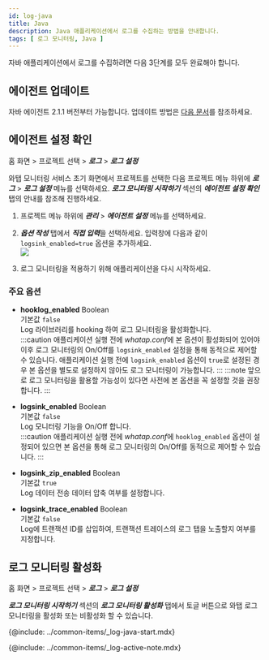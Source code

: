 ```yaml
---
id: log-java
title: Java
description: Java 애플리케이션에서 로그를 수집하는 방법을 안내합니다. 
tags: [ 로그 모니터링, Java ]
---
```


자바 애플리케이션에서 로그를 수집하려면 다음 3단계를 모두 완료해야 합니다.

## 에이전트 업데이트

자바 에이전트 2.1.1 버전부터 가능합니다. 업데이트 방법은 [다음 문서](../java/update-agent)를 참조하세요.

## 에이전트 설정 확인

홈 화면 > 프로젝트 선택 > ***로그*** > ***로그 설정***

와탭 모니터링 서비스 초기 화면에서 프로젝트를 선택한 다음 프로젝트 메뉴 하위에 ***로그*** > ***로그 설정*** 메뉴를 선택하세요. ***로그 모니터링 시작하기*** 섹션의 ***에이전트 설정 확인*** 탭의 안내를 참조해 진행하세요.

1. 프로젝트 메뉴 하위에 ***관리*** > ***에이전트 설정*** 메뉴를 선택하세요.

1. ***옵션 작성*** 탭에서 ***직접 입력***을 선택하세요. 입력창에 다음과 같이 `logsink_enabled=true` 옵션을 추가하세요. <br/>
    ![](https://img.whatap.io/media/images/log_java_config1.png)

1. 로그 모니터링을 적용하기 위해 애플리케이션을 다시 시작하세요.

### 주요 옵션

* **hooklog_enabled** <span class='type'>Boolean</span><br/>
    기본값 `false`<br/>
    Log 라이브러리를 hooking 하여 로그 모니터링을 활성화합니다.  
:::caution
애플리케이션 실행 전에 *whatap.conf*에 본 옵션이 활성화되어 있어야 이후 로그 모니터링의 On/Off를 `logsink_enabled` 설정을 통해 동적으로 제어할 수 있습니다.
애플리케이션 실행 전에 `logsink_enabled` 옵션이 `true`로 설정된 경우 본 옵션을 별도로 설정하지 않아도 로그 모니터링이 가능합니다.
:::
:::note
앞으로 로그 모니터링을 활용할 가능성이 있다면 사전에 본 옵션을 꼭 설정할 것을 권장합니다.
:::

* **logsink_enabled** <span class='type'>Boolean</span><br/>
    기본값 `false`<br/>
    Log 모니터링 기능을 On/Off 합니다.  
:::caution
애플리케이션 실행 전에 *whatap.conf*에 `hooklog_enabled` 옵션이 설정되어 있으면 본 옵션을 통해 로그 모니터링의 On/Off를 동적으로 제어할 수 있습니다.
::: 

* **logsink_zip_enabled** <span class='type'>Boolean</span><br/>
    기본값 `true`<br/>
    Log 데이터 전송 데이터 압축 여부를 설정합니다. 

* **logsink_trace_enabled** <span class='type'>Boolean</span><br/>
    기본값 `false`<br/>
    Log에 트랜잭션 ID를 삽입하여, 트랜잭션 트레이스의 로그 탭을 노출할지 여부를 지정합니다.  

## 로그 모니터링 활성화

홈 화면 > 프로젝트 선택 > ***로그*** > ***로그 설정***

***로그 모니터링 시작하기*** 섹션의 ***로그 모니터링 활성화*** 탭에서 토글 버튼으로 와탭 로그 모니터링을 활성화 또는 비활성화 할 수 있습니다.

{@include: ../common-items/_log-java-start.mdx} 

{@include: ../common-items/_log-active-note.mdx} 

<!-- 내용 최신화 확인 -->
<!-- 
프로젝트 관리자(Super Admin)만 로그 모니터링 설정을 수정할 수 있습니다.
 
토글 버튼을 켜면 로그 모니터링이 활성화됩니다.
활성화한 날부터 15일 동안 무료로 체험하실 수 있습니다.

토글 버튼을 끄면 로그 모니터링이 비활성화됩니다.
로그를 더 이상 저장하지 않습니다.
-->
